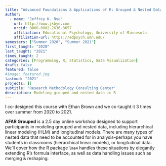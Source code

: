 ```yaml
---
title: "Advanced Foundations & Applications of R: Grouped & Nested Data"
author:
  - name: "Jeffrey K. Bye"
    url: http://www.jkbye.com
    orcid: 0000-0002-2636-3657
    affiliation: Educational Psychology, University of Minnesota
    affiliation-url: https://edpsych.umn.edu/
semesters: ["Summer 2020", "Summer 2021"]
first_taught: "2020"
last_taught: "2021"
times_taught: 2
categories: [Programming, R, Statistics, Data Visualization]
draft: false
featured: false
#image: featured.jpg
lastmod: "2021"
projects: []
subtitle: 'Research Methodology Consulting Center'
description: Modeling grouped and nested data in R
---
```


::: callout-note
I co-designed this course with Ethan Brown and we co-taught it 3 times over summer from 2020 to 2021.
:::

**AFAR Grouped** is a 2.5 day online workshop designed to support participants in modeling grouped and nested data, including hierarchical linear modeling (HLM) and longitudinal models. There are many types of nested data that need to be accounted for in analysis--perhaps you have students in classrooms (hierarchical linear models), or longitudinal data. We’ll cover how the R package `lme4` handles these situations by elegantly extending R’s formula interface, as well as data handling issues such as merging & reshaping.
